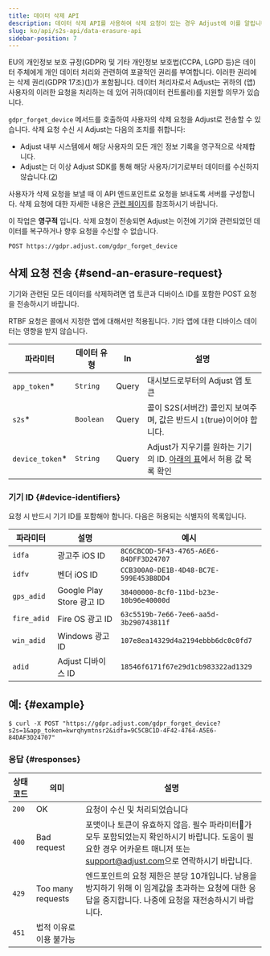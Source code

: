 ```yaml
---
title: 데이터 삭제 API
description: 데이터 삭제 API를 사용하여 삭제 요청이 있는 경우 Adjust에 이를 알립니다.
slug: ko/api/s2s-api/data-erasure-api
sidebar-position: 7
---
```


EU의 개인정보 보호 규정\(GDPR\) 및 기타 개인정보 보호법\(CCPA, LGPD 등\)은 데이터 주체에게 개인 데이터 처리와 관련하여 포괄적인 권리를 부여합니다. 이러한 권리에는 삭제 권리\(GDPR 17조\)\([1](https://gdpr.eu/article-17-right-to-be-forgotten/)\)가 포함됩니다. 데이터 처리자로서 Adjust는 귀하의 \(앱\) 사용자의 이러한 요청을 처리하는 데 있어 귀하\(데이터 컨트롤러\)를 지원할 의무가 있습니다.

`gdpr_forget_device` 메서드를 호출하여 사용자의 삭제 요청을 Adjust로 전송할 수 있습니다. 삭제 요청 수신 시 Adjust는 다음의 조치를 취합니다:

-  Adjust 내부 시스템에서 해당 사용자의 모든 개인 정보 기록을 영구적으로 삭제합니다.
-  Adjust는 더 이상 Adjust SDK를 통해 해당 사용자/기기로부터 데이터를 수신하지 않습니다.\([2](https://help.adjust.com/ko/article/gdpr#ref-2)\)

사용자가 삭제 요청을 보낼 때 이 API 엔드포인트로 요청을 보내도록 서버를 구성합니다. 삭제 요청에 대한 자세한 내용은 [관련 페이지](https://help.adjust.com/ko/article/gdpr)를 참조하시기 바랍니다.

<Callout type="important">

이 작업은 **영구적** 입니다. 삭제 요청이 전송되면 Adjust는 이전에 기기와 관련되었던 데이터를 복구하거나 향후 요청을 수신할 수 없습니다.

</Callout>
<CodeBlock title="엔드포인트" highlight="/gdpr_forget_device">

```http
POST https://gdpr.adjust.com/gdpr_forget_device
```

</CodeBlock>

## 삭제 요청 전송 {#send-an-erasure-request}

기기와 관련된 모든 데이터를 삭제하려면 앱 토큰과 디바이스 ID를 포함한 POST 요청을 전송하시기 바랍니다.

<Callout type="note">

RTBF 요청은 콜에서 지정한 앱에 대해서만 적용됩니다. 기타 앱에 대한 디바이스 데이터는 영향을 받지 않습니다.

</Callout>

| 파라미터         | 데이터 유형 | In    | 설명                                                                               |
| ---------------- | ----------- | ----- | ---------------------------------------------------------------------------------- |
| `app_token`\*    | `String`    | Query | 대시보드로부터의 Adjust 앱 토큰                                                    |
| `s2s`\*          | `Boolean`   | Query | 콜이 S2S\(서버간\) 콜인지 보여주며, 값은 반드시 `1`\(true\)이어야 합니다.          |
| `device_token`\* | `String`    | Query | Adjust가 지우기를 원하는 기기의 ID. [아래의 표](#device-ids)에서 허용 값 목록 확인 |

### 기기 ID {#device-identifiers}

요청 시 반드시 기기 ID를 포함해야 합니다. 다음은 허용되는 식별자의 목록입니다.

| 파라미터    | 설명                      | 예시                                   |
| ----------- | ------------------------- | -------------------------------------- |
| `idfa`      | 광고주 iOS ID             | `8C6CBCOD-5F43-4765-A6E6-84DFF3D24707` |
| `idfv`      | 벤더 iOS ID               | `CCB300A0-DE1B-4D48-BC7E-599E453B8DD4` |
| `gps_adid`  | Google Play Store 광고 ID | `38400000-8cf0-11bd-b23e-10b96e40000d` |
| `fire_adid` | Fire OS 광고 ID           | `63c5519b-7e66-7ee6-aa5d-3b290743811f` |
| `win_adid`  | Windows 광고 ID           | `107e8ea14329d4a2194ebbb6dc0c0fd7`     |
| `adid`      | Adjust 디바이스 ID        | `18546f6171f67e29d1cb983322ad1329`     |

## 예: {#example}

<CodeBlock title="cURL" highlight="app_token=kwrqhymtnsr2&idfa=9C5CBC1D-4F42-4764-A5E6-84DAF3D24707">

```console
$ curl -X POST "https://gdpr.adjust.com/gdpr_forget_device?s2s=1&app_token=kwrqhymtnsr2&idfa=9C5CBC1D-4F42-4764-A5E6-84DAF3D24707"
```

</CodeBlock>

### 응답 {#responses}

| 상태 코드 | 의미                    | 설명                                                                                                                                                                                                   |
| --------- | ----------------------- | ------------------------------------------------------------------------------------------------------------------------------------------------------------------------------------------------------ |
| `200`     | OK                      | 요청이 수신 및 처리되었습니다                                                                                                                                                                          |
| `400`     | Bad request             | 포맷이나 토큰이 유효하지 않음. 필수 파라미터가 모두 포함되었는지 확인하시기 바랍니다. 도움이 필요한 경우 어카운트 매니저 또는 [support@adjust.com](mailto:support@adjust.com)으로 연락하시기 바랍니다. |
| `429`     | Too many requests       | 엔드포인트의 요청 제한은 분당 10개입니다. 남용을 방지하기 위해 이 임계값을 초과하는 요청에 대한 응답을 중지합니다. 나중에 요청을 재전송하시기 바랍니다.                                                |
| `451`     | 법적 이유로 이용 불가능 |                                                                                                                                                                                                        |
